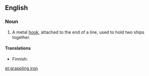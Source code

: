 ==English==

===Noun===
{{en-noun|sg=[[grappling]] [[iron]]}}

# {{nautical}} A metal [[hook]], attached to the end of a line, used to hold two ships together.

====Translations====
{{trans-top|metal hook used to hold two ships together}}
* Finnish: {{t-|fi|entraushaka}}
{{trans-mid}}
{{trans-bottom}}

[[et:grappling iron]]